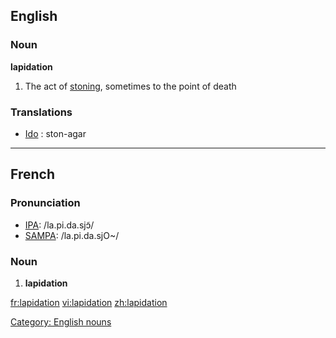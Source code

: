 ==English==
===Noun===
'''lapidation'''
# The act of [[stoning]], sometimes to the point of death

===Translations===

* [[Ido]] : ston-agar
----
==French==

===Pronunciation===
*[[w:IPA|IPA]]: /la.pi.da.sjɔ̃/
*[[w:SAMPA|SAMPA]]: /la.pi.da.sjO~/

===Noun===
# '''lapidation'''

[[Category: English nouns]]

[[fr:lapidation]]
[[vi:lapidation]]
[[zh:lapidation]]